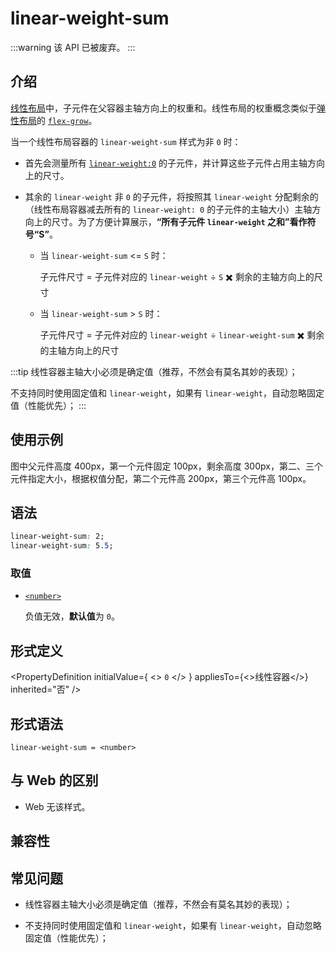 
# <Deprecated /> linear-weight-sum

:::warning
该 API 已被废弃。
:::

## 介绍

[线性布局](/guide/ui/layout/linear-layout.mdx)中，子元件在父容器主轴方向上的权重和。线性布局的权重概念类似于[弹性布局](/guide/ui/layout/flexible-box-layout.mdx)的 [`flex-grow`](./flex-grow.mdx)。

当一个线性布局容器的 `linear-weight-sum` 样式为非 `0` 时：

- 首先会测量所有 [`linear-weight:0`](./linear-weight) 的子元件，并计算这些子元件占用主轴方向上的尺寸。
- 其余的 `linear-weight` 非 `0` 的子元件，将按照其 `linear-weight` 分配剩余的（线性布局容器减去所有的 `linear-weight: 0` 的子元件的主轴大小）主轴方向上的尺寸。为了方便计算展示，**“所有子元件 `linear-weight` 之和”看作符号“S”**。

  - 当 `linear-weight-sum` \<= `S` 时：

    子元件尺寸 = 子元件对应的 `linear-weight` ÷ `S` ✖️ 剩余的主轴方向上的尺寸

  - 当 `linear-weight-sum` \> `S` 时：

    子元件尺寸 = 子元件对应的 `linear-weight` ÷ `linear-weight-sum` ✖️ 剩余的主轴方向上的尺寸

:::tip
线性容器主轴大小必须是确定值（推荐，不然会有莫名其妙的表现）；

不支持同时使用固定值和 `linear-weight`，如果有 `linear-weight`，自动忽略固定值（性能优先）；
:::

## 使用示例

图中父元件高度 400px，第一个元件固定 100px，剩余高度 300px，第二、三个元件指定大小，根据权值分配，第二个元件高 200px，第三个元件高 100px。


<Go
  example="css-api"
  entry="src/linear-weight-sum"
  defaultFile="src/linear-weight-sum/App.tsx"
  img="https://lf-lynx.tiktok-cdns.com/obj/lynx-artifacts-oss-sg/lynx-website/assets/doc/css/linear-weight-sum.png"
  defaultEntryFile="dist/linear-weight-sum.lynx.bundle"
  entry="src/linear-weight-sum"
/>

## 语法

```css
linear-weight-sum: 2;
linear-weight-sum: 5.5;
```

### 取值

- [`<number>`](/api/css/data-type/number.mdx)

  负值无效，**默认值**为 `0`。

## 形式定义


<PropertyDefinition
  initialValue={
    <>
      <code>0</code>
    </>
  }
  appliesTo={<>线性容器</>}
  inherited="否"
/>

## 形式语法

```
linear-weight-sum = <number>
```

## 与 Web 的区别

- Web 无该样式。

## 兼容性


<LegacyCompatTable metadata="css/properties/linear-weight-sum" />

## 常见问题

- 线性容器主轴大小必须是确定值（推荐，不然会有莫名其妙的表现）；

- 不支持同时使用固定值和 `linear-weight`，如果有 `linear-weight`，自动忽略固定值（性能优先）；
